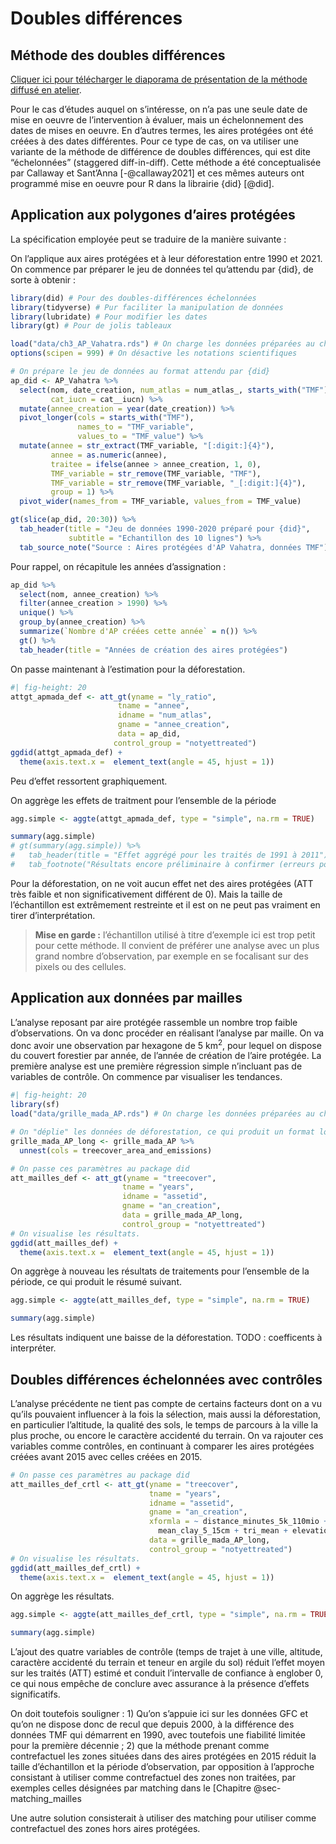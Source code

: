 # Doubles différences

## Méthode des doubles différences

[Cliquer ici pour télécharger le diaporama de présentation de la méthode diffusé en atelier](https://github.com/fBedecarrats/conservation-deforestation-madagascar/raw/master/TVM_Double_difference.pdf).

Pour le cas d'études auquel on s'intéresse, on n'a pas une seule date de mise en oeuvre de l'intervention à évaluer, mais un échelonnement des dates de mises en oeuvre. En d'autres termes, les aires protégées ont été créées à des dates différentes. Pour ce type de cas, on va utiliser une variante de la méthode de différence de doubles différences, qui est dite "échelonnées" (staggered diff-in-diff). Cette méthode a été conceptualisée par Callaway et Sant'Anna [-@callaway2021] et ces mêmes auteurs ont programmé mise en oeuvre pour R dans la librairie {did} [@did].

## Application aux polygones d'aires protégées

La spécification employée peut se traduire de la manière suivante :

On l'applique aux aires protégées et à leur déforestation entre 1990 et 2021. On commence par préparer le jeu de données tel qu'attendu par {did}, de sorte à obtenir :

```r
library(did) # Pour des doubles-différences échelonnées
library(tidyverse) # Pur faciliter la manipulation de données
library(lubridate) # Pour modifier les dates
library(gt) # Pour de jolis tableaux

load("data/ch3_AP_Vahatra.rds") # On charge les données préparées au chapitre 3
options(scipen = 999) # On désactive les notations scientifiques

# On prépare le jeu de données au format attendu par {did}
ap_did <- AP_Vahatra %>%
  select(nom, date_creation, num_atlas = num_atlas_, starts_with("TMF"),
         cat_iucn = cat__iucn) %>%
  mutate(annee_creation = year(date_creation)) %>%
  pivot_longer(cols = starts_with("TMF"), 
               names_to = "TMF_variable", 
               values_to = "TMF_value") %>%
  mutate(annee = str_extract(TMF_variable, "[:digit:]{4}"),
         annee = as.numeric(annee),
         traitee = ifelse(annee > annee_creation, 1, 0),
         TMF_variable = str_remove(TMF_variable, "TMF"),
         TMF_variable = str_remove(TMF_variable, "_[:digit:]{4}"),
         group = 1) %>%
  pivot_wider(names_from = TMF_variable, values_from = TMF_value)

gt(slice(ap_did, 20:30)) %>%
  tab_header(title = "Jeu de données 1990-2020 préparé pour {did}",
             subtitle = "Echantillon des 10 lignes") %>%
  tab_source_note("Source : Aires protégées d'AP Vahatra, données TMF")
```

Pour rappel, on récapitule les années d'assignation :

```r
ap_did %>%
  select(nom, annee_creation) %>%
  filter(annee_creation > 1990) %>%
  unique() %>%
  group_by(annee_creation) %>%
  summarize(`Nombre d'AP créées cette année` = n()) %>%
  gt() %>%
  tab_header(title = "Années de création des aires protégées")
```

On passe maintenant à l'estimation pour la déforestation.

```r
#| fig-height: 20
attgt_apmada_def <- att_gt(yname = "ly_ratio",
                        tname = "annee",
                        idname = "num_atlas",
                        gname = "annee_creation",
                        data = ap_did,
                       control_group = "notyettreated")
ggdid(attgt_apmada_def) +
  theme(axis.text.x =  element_text(angle = 45, hjust = 1))
```

Peu d'effet ressortent graphiquement.

On aggrège les effets de traitment pour l'ensemble de la période

```r
agg.simple <- aggte(attgt_apmada_def, type = "simple", na.rm = TRUE)

summary(agg.simple)
# gt(summary(agg.simple)) %>%
#   tab_header(title = "Effet aggrégé pour les traités de 1991 à 2011") %>%
#   tab_footnote("Résultats encore préliminaire à confirmer (erreurs possibles)")

```

Pour la déforestation, on ne voit aucun effet net des aires protégées (ATT très faible et non significativement différent de 0). Mais la taille de l'échantillon est extrêmement restreinte et il est on ne peut pas vraiment en tirer d'interprétation.

> **Mise en garde :** l'échantillon utilisé à titre d'exemple ici est trop petit pour cette méthode. Il convient de préférer une analyse avec un plus grand nombre d'observation, par exemple en se focalisant sur des pixels ou des cellules.

## Application aux données par mailles

L'analyse reposant par aire protégée rassemble un nombre trop faible d'observations. On va donc procéder en réalisant l'analyse par maille. On va donc avoir une observation par hexagone de 5 km^2^, pour lequel on dispose du couvert forestier par année, de l'année de création de l'aire protégée. La première analyse est une première régression simple n'incluant pas de variables de contrôle. On commence par visualiser les tendances.

```r
#| fig-height: 20
library(sf)
load("data/grille_mada_AP.rds") # On charge les données préparées au chapitre 4

# On "déplie" les données de déforestation, ce qui produit un format long
grille_mada_AP_long <- grille_mada_AP %>%
  unnest(cols = treecover_area_and_emissions)

# On passe ces paramètres au package did
att_mailles_def <- att_gt(yname = "treecover",
                         tname = "years",
                         idname = "assetid",
                         gname = "an_creation",
                         data = grille_mada_AP_long,
                         control_group = "notyettreated")
# On visualise les résultats.
ggdid(att_mailles_def) +
  theme(axis.text.x =  element_text(angle = 45, hjust = 1))

```

On aggrège à nouveau les résultats de traitements pour l'ensemble de la période, ce qui produit le résumé suivant.

```r
agg.simple <- aggte(att_mailles_def, type = "simple", na.rm = TRUE)

summary(agg.simple)
```

Les résultats indiquent une baisse de la déforestation. TODO : coefficents à interpréter.

## Doubles différences échelonnées avec contrôles

L'analyse précédente ne tient pas compte de certains facteurs dont on a vu qu'ils pouvaient influencer à la fois la sélection, mais aussi la déforestation, en particulier l'altitude, la qualité des sols, le temps de parcours à la ville la plus proche, ou encore le caractère accidenté du terrain. On va rajouter ces variables comme contrôles, en continuant à comparer les aires protégées créées avant 2015 avec celles créées en 2015.

```r
# On passe ces paramètres au package did
att_mailles_def_crtl <- att_gt(yname = "treecover",
                               tname = "years",
                               idname = "assetid",
                               gname = "an_creation",
                               xformla = ~ distance_minutes_5k_110mio + 
                                 mean_clay_5_15cm + tri_mean + elevation_mean,
                               data = grille_mada_AP_long,
                               control_group = "notyettreated")
# On visualise les résultats.
ggdid(att_mailles_def_crtl) +
  theme(axis.text.x =  element_text(angle = 45, hjust = 1))
```

On aggrège les résultats.

```r
agg.simple <- aggte(att_mailles_def_crtl, type = "simple", na.rm = TRUE)

summary(agg.simple)
```

L'ajout des quatre variables de contrôle (temps de trajet à une ville, altitude, caractère accidenté du terrain et teneur en argile du sol) réduit l'effet moyen sur les traités (ATT) estimé et conduit l'intervalle de confiance à englober 0, ce qui nous empêche de conclure avec assurance à la présence d'effets significatifs.

On doit toutefois souligner : 
1) Qu'on s'appuie ici sur les données GFC et qu'on ne dispose donc de recul que depuis 2000, à la différence des données TMF qui démarrent en 1990, avec toutefois une fiabilité limitée pour la première décennie ;
2) que la méthode prenant comme contrefactuel les zones situées dans des aires protégées en 2015 réduit la taille d'échantillon et la période d'observation, par opposition à l'approche consistant à utiliser comme contrefactuel des zones non traitées, par exemples celles désignées par matching dans le [Chapitre @sec-matching_mailles 

Une autre solution consisterait à utiliser des matching pour utiliser comme contrefactuel des zones hors aires protégées.